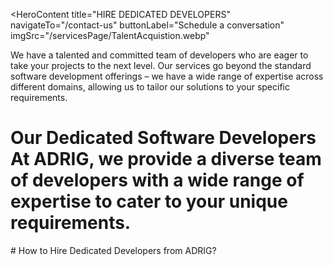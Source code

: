 <HeroContent
  title="HIRE DEDICATED DEVELOPERS"
  navigateTo="/contact-us"
  buttonLabel="Schedule a conversation"
  imgSrc="/servicesPage/TalentAcquistion.webp"
>
  We have a talented and committed team of developers who are eager to take your
  projects to the next level. Our services go beyond the standard software
  development offerings – we have a wide range of expertise across different
  domains, allowing us to tailor our solutions to your specific requirements.
</HeroContent>

<ClientCompaniesComponent />

<CountUpAnimationContainer />

<div className="py-6" />

# Our Dedicated Software Developers At ADRIG, we provide a diverse team of developers with a wide range of expertise to cater to your unique requirements.

<section className="grid grid-cols-2 gap-10 w-full py-16">
  <section className="w-full col-span-1 cursor-pointer">
    <ServiceCard
      service={{
        id: 1,
        image: "/servicesPage/AIEngineers.svg",
        title: "AI Engineers",
        description:
          "Hire our AI engineers to develop data-driven AI solutions by adopting a unique approach that streamlines your business workflow.",
        urlPath: "",
      }}
    />
  </section>
  <section className="w-full col-span-1 cursor-pointer">
    <ServiceCard
      service={{
        id: 2,
        image: "/servicesPage/dAppDevelopment.svg",
        title: "Blockchain Developers",
        description:
          "Hire our blockchain developers who are experts in developing decentralized apps, blockchain wallets, smart contracts and enterprise blockchain applications.",
        urlPath: "",
      }}
    />
  </section>
  <section className="w-full col-span-1 cursor-pointer">
    <ServiceCard
      service={{
        id: 3,
        image: "/servicesPage/DevOpsEngineer.svg",
        title: "DevOps Engineers",
        description:
          "Hire our DevOps engineers to get the best DevOps development services comprising everything from development, release automation to plugin and API development.",
        urlPath: "",
      }}
    />
  </section>
  <section className="w-full col-span-1 cursor-pointer">
    <ServiceCard
      service={{
        id: 4,
        image: "/servicesPage/HireFullStackDevelopers.svg",
        title: "Full Stack Developers",
        description:
          "Hire our full-stack developers who can develop any type of web and mobile apps from scratch. We can work on different tiers of databases, APIs and servers.",
        urlPath: "",
      }}
    />
  </section>
  <section className="w-full col-span-1 cursor-pointer">
    <ServiceCard
      service={{
        id: 5,
        image: "/servicesPage/FirmwareEngineers.svg",
        title: "Firmware Engineers",
        description:
          "Hire our firmware engineers who can develop embedded software and manage different microcontrollers like XMOS, Marvell MCU, LPC17xx, AVR and PSOC04.",
        urlPath: "",
      }}
    />
  </section>
  <section className="w-full col-span-1 cursor-pointer">
    <ServiceCard
      service={{
        id: 6,
        image: "/servicesPage/InternetThingsDevelopmentCompany.svg",
        title: "IoT Developers",
        description:
          "Hire our IoT App Developers who build smart software solutions that connect smartphones with IoT devices to enhance productivity and provide higher efficiency.",
        urlPath: "",
      }}
    />
  </section>
  <section className="w-full col-span-1 cursor-pointer">
    <ServiceCard
      service={{
        id: 7,
        image: "/servicesPage/MobileAppDevelopmentCompany5.svg",
        title: "Mobile App Developers",
        description:
          "Build a team of dedicated mobile app developers who can develop a wide array of mobile apps, including iOS apps, android apps, hybrid apps and cross-platform apps that are compatible with different devices.",
        urlPath: "",
      }}
    />
  </section>
  <section className="w-full col-span-1 cursor-pointer">
    <ServiceCard
      service={{
        id: 8,
        image: "/servicesPage/WebApplications5.svg",
        title: "Web App Developers",
        description:
          "Hire our web app developers who build responsive and progressive web apps and mobile-first web apps that are scalable, robust and secure.",
        urlPath: "",
      }}
    />
  </section>
</section>

<div className="w-full text-center">
  # How to Hire Dedicated Developers from ADRIG?
</div>

<section className="grid grid-cols-3 gap-10 w-full py-16">
  <section className="w-full col-span-1 cursor-pointer">
    <ServiceCard
      service={{
        id: 1,
        image: "/servicesPage/Multipleskillset.svg",
        title: "Multiple Skillset",
        description:
          "Our dedicated developers possess a diverse skillset, enabling them to handle various aspects of your project efficiently.",
        urlPath: "",
      }}
    />
  </section>
  <section className="w-full col-span-1 cursor-pointer">
    <ServiceCard
      service={{
        id: 2,
        image: "/servicesPage/Flexiblehiring.svg",
        title: "Flexible Hiring",
        description:
          "Our dedicated developers can be hired on a flexible basis, ensuring you get the right resources at the right time.",
        urlPath: "",
      }}
    />
  </section>
  <section className="w-full col-span-1 cursor-pointer">
    <ServiceCard
      service={{
        id: 3,
        image: "/servicesPage/savemoneyandtime.svg",
        title: "Save Money and Time",
        description:
          "By hiring dedicated developers, you can optimize your project’s budget and timeline, ensuring cost-effectiveness and timely delivery.",
        urlPath: "",
      }}
    />
  </section>
  <section className="w-full col-span-1 cursor-pointer">
    <ServiceCard
      service={{
        id: 4,
        image: "/servicesPage/Improveproductivity.svg",
        title: "Improve Productivity",
        description:
          "Collaborating with our dedicated developers enhances overall productivity, leading to quicker project milestones.",
        urlPath: "",
      }}
    />
  </section>
  <section className="w-full col-span-1 cursor-pointer">
    <ServiceCard
      service={{
        id: 5,
        image: "/servicesPage/DirectCommunication.svg",
        title: "Direct Communication",
        description:
          "With our dedicated developers, you have direct and seamless communication channels, allowing you to stay updated and involved throughout the development process.",
        urlPath: "/",
      }}
    />
  </section>
  <section className="w-full col-span-1 cursor-pointer">
    <ServiceCard
      service={{
        id: 6,
        image: "/servicesPage/IPSecurityandOwnership.svg",
        title: "IP Security and Ownership",
        description:
          "We prioritize IP security and ownership, protecting your innovative ideas and solutions.",
        urlPath: "",
      }}
    />
  </section>
</section>

